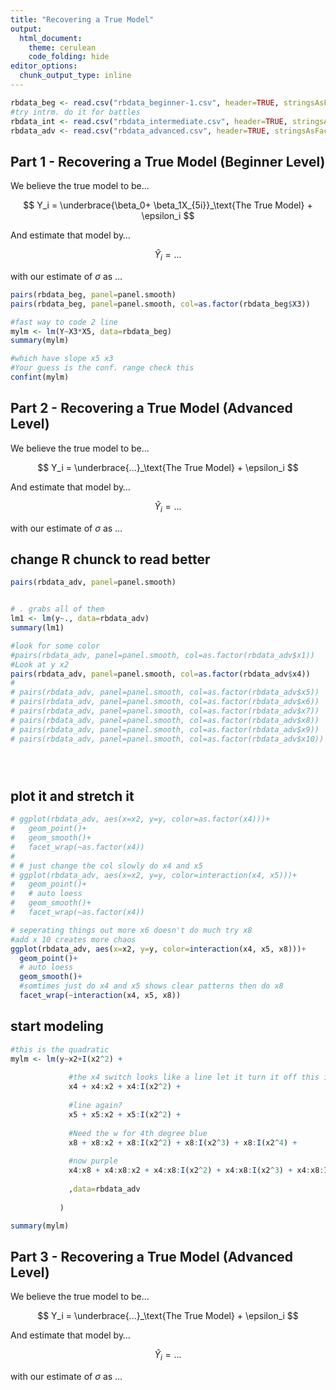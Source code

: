 ---
title: "Recovering a True Model"
output: 
  html_document:
    theme: cerulean
    code_folding: hide
editor_options: 
  chunk_output_type: inline
---

```{r, message=FALSE, warning=FALSE}
rbdata_beg <- read.csv("rbdata_beginner-1.csv", header=TRUE, stringsAsFactors = TRUE)
#try intrm. do it for battles
rbdata_int <- read.csv("rbdata_intermediate.csv", header=TRUE, stringsAsFactors = TRUE)
rbdata_adv <- read.csv("rbdata_advanced.csv", header=TRUE, stringsAsFactors = TRUE)
```

## Part 1 - Recovering a True Model (Beginner Level)

We believe the true model to be...

$$
  Y_i = \underbrace{\beta_0+ \beta_1X_{5i}}_\text{The True Model} + \epsilon_i
$$

And estimate that model by...

$$
  \hat{Y}_i = ...
$$

with our estimate of $\sigma$ as ...

```{r}
pairs(rbdata_beg, panel=panel.smooth)
pairs(rbdata_beg, panel=panel.smooth, col=as.factor(rbdata_beg$X3))

#fast way to code 2 line
mylm <- lm(Y~X3*X5, data=rbdata_beg)
summary(mylm)

#which have slope x5 x3
#Your guess is the conf. range check this
confint(mylm)

```


## Part 2 - Recovering a True Model (Advanced Level)

We believe the true model to be...

$$
  Y_i = \underbrace{...}_\text{The True Model} + \epsilon_i
$$

And estimate that model by...

$$
  \hat{Y}_i = ...
$$

with our estimate of $\sigma$ as ...

## change R chunck to read better
```{r, fig.height=10,fig.width=10}
pairs(rbdata_adv, panel=panel.smooth)


# . grabs all of them
lm1 <- lm(y~., data=rbdata_adv)
summary(lm1)

#look for some color
#pairs(rbdata_adv, panel=panel.smooth, col=as.factor(rbdata_adv$x1))
#Look at y x2
pairs(rbdata_adv, panel=panel.smooth, col=as.factor(rbdata_adv$x4))
# 
# pairs(rbdata_adv, panel=panel.smooth, col=as.factor(rbdata_adv$x5))
# pairs(rbdata_adv, panel=panel.smooth, col=as.factor(rbdata_adv$x6))
# pairs(rbdata_adv, panel=panel.smooth, col=as.factor(rbdata_adv$x7))
# pairs(rbdata_adv, panel=panel.smooth, col=as.factor(rbdata_adv$x8))
# pairs(rbdata_adv, panel=panel.smooth, col=as.factor(rbdata_adv$x9))
# pairs(rbdata_adv, panel=panel.smooth, col=as.factor(rbdata_adv$x10))





```

## plot it and stretch it
```{r,fig.height=3, fig.width=10}
# ggplot(rbdata_adv, aes(x=x2, y=y, color=as.factor(x4)))+
#   geom_point()+
#   geom_smooth()+
#   facet_wrap(~as.factor(x4))
# 
# # just change the col slowly do x4 and x5 
# ggplot(rbdata_adv, aes(x=x2, y=y, color=interaction(x4, x5)))+
#   geom_point()+
#   # auto loess
#   geom_smooth()+
#   facet_wrap(~as.factor(x4))

# seperating things out more x6 doesn't do much try x8 
#add x 10 creates more chaos
ggplot(rbdata_adv, aes(x=x2, y=y, color=interaction(x4, x5, x8)))+
  geom_point()+
  # auto loess
  geom_smooth()+
  #somtimes just do x4 and x5 shows clear patterns then do x8
  facet_wrap(~interaction(x4, x5, x8))
```
## start modeling
```{r}

#this is the quadratic
mylm <- lm(y~x2+I(x2^2) +
             
             #the x4 switch looks like a line let it turn it off this is yellow
             x4 + x4:x2 + x4:I(x2^2) +
             
             #line again?
             x5 + x5:x2 + x5:I(x2^2) + 
             
             #Need the w for 4th degree blue
             x8 + x8:x2 + x8:I(x2^2) + x8:I(x2^3) + x8:I(x2^4) +
             
             #now purple
             x4:x8 + x4:x8:x2 + x4:x8:I(x2^2) + x4:x8:I(x2^3) + x4:x8:I(x2^4)
             
             ,data=rbdata_adv
             
           )

summary(mylm)

```



## Part 3 - Recovering a True Model (Advanced Level)

We believe the true model to be...

$$
  Y_i = \underbrace{...}_\text{The True Model} + \epsilon_i
$$

And estimate that model by...

$$
  \hat{Y}_i = ...
$$

with our estimate of $\sigma$ as ...

```{r}

```
